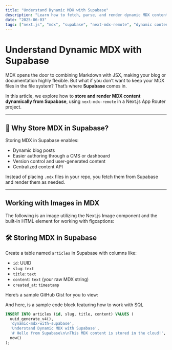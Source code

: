 ```yaml
---
title: "Understand Dynamic MDX with Supabase"
description: "Learn how to fetch, parse, and render dynamic MDX content from Supabase using Next.js and next-mdx-remote."
date: "2025-06-03"
tags: ["next.js", "mdx", "supabase", "next-mdx-remote", "dynamic content"]
---
```


# Understand Dynamic MDX with Supabase

MDX opens the door to combining Markdown with JSX, making your blog or documentation highly flexible. But what if you don’t want to keep your MDX files in the file system? That’s where **Supabase** comes in.

In this article, we explore how to **store and render MDX content dynamically from Supabase**, using `next-mdx-remote` in a Next.js App Router project.

---

## 🧠 Why Store MDX in Supabase?

Storing MDX in Supabase enables:

- Dynamic blog posts
- Easier authoring through a CMS or dashboard
- Version control and user-generated content
- Centralized content API

Instead of placing `.mdx` files in your repo, you fetch them from Supabase and render them as needed.

---

## Working with Images in MDX

The following is an image utilizing the Next.js Image component and the built-in HTML element for working with figcaptions:

<MDXImage src="https://mdx-blog-bucket.s3.us-east-2.amazonaws.com/blog-article-image.PNG" height="50" width="50" alt="No Image Found" figcaption="This is an image" />

## 🛠️ Storing MDX in Supabase

Create a table named `articles` in Supabase with columns like:

- `id`: UUID
- `slug`: `text`
- `title`: `text`
- `content`: `text` (your raw MDX string)
- `created_at`: `timestamp`

Here’s a sample GitHub Gist for you to view:

<GitHubGist id="9570f2405cc511f8eea0c8758fc98e89" figCaptionText="Hello World!" />

And here, is a sample code block featuring how to work with SQL

```sql
INSERT INTO articles (id, slug, title, content) VALUES (
  uuid_generate_v4(),
  'dynamic-mdx-with-supabase',
  'Understand Dynamic MDX with Supabase',
  '# Hello from Supabase\n\nThis MDX content is stored in the cloud!',
  now()
);